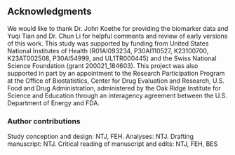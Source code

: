## Acknowledgments

We would like to thank Dr. John Koethe for providing the biomarker data and Yuqi Tian and Dr. Chun Li for helpful comments and review of early versions of this work. This study was supported by funding from United States National Institutes of Health (R01AI093234, P30AI110527, K23100700, K23AT002508, P30AI54999, and UL1TR000445) and the Swiss National Science Foundation (grant 200021_184603). This project was also supported in part by an appointment to the Research Participation Program at the Office of Biostatistics, Center for Drug Evaluation and Research, U.S. Food and Drug Administration, administered by the Oak Ridge Institute for Science and Education through an interagency agreement between the U.S. Department of Energy and FDA.

### Author contributions

Study conception and design: NTJ, FEH. Analyses: NTJ. Drafting manuscript: NTJ. Critical reading of manuscript and edits: NTJ, FEH, BES
